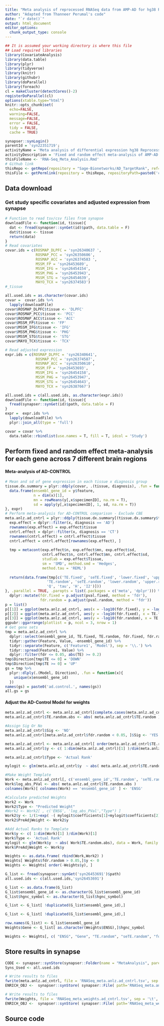 ```yaml
---
title: "Meta analysis of reprocessed RNASeq data from AMP-AD for hg38 Reprocessed Data (all 7 brain regions)"
author: "Adapted from Thanneer Perumal's code"
date: "`r date()`"
output: html_document
editor_options: 
  chunk_output_type: console
---
```


```r
## It is assumed your working directory is where this file
## Load required libraries
library(CovariateAnalysis)
library(data.table)
library(plyr)
library(tidyverse)
library(knitr)
library(githubr)
library(doParallel)
library(foreach)
cl = makeCluster(detectCores()-2)
registerDoParallel(cl)
options(xtable.type="html")
knitr::opts_chunk$set(
  echo=FALSE,
  warning=FALSE,
  message=FALSE,
  error = FALSE,
  tidy = FALSE,
  cache = TRUE)
```

```r
synapser::synLogin()
parentId = 'syn22351719';
activityName = 'Meta analysis of differential expression hg38 Reprocessed RNASeq';
activityDescription = 'Fixed and random effect meta-analysis of AMP-AD data hg38 Reprocessed Data (6 brain regions - No CBE)';
thisFileName <- 'RNA-Seq_Meta_Analysis.Rmd'
# Github link
thisRepo <- getRepo(repository = "Sage-Bionetworks/AD_TargetRank", ref="branch", refName='master')
thisFile <- getPermlink(repository = thisRepo, repositoryPath=paste0('code/',thisFileName))
```

## Data download
### Get study specific covariates and adjusted expression from synapse

```r
# Function to read tsv/csv files from synapse
downloadFile <- function(id, tissue){ 
  dat <- fread(synapser::synGet(id)$path, data.table = F)
  dat$tissue <- tissue
  return(data)
}
# Read covariates
covar.ids = c(ROSMAP_DLPFC = 'syn26340637 ', 
              ROSMAP_PCC = 'syn26350606',
              ROSMAP_ACC = 'syn26374583 ',
              MSSM_FP = 'syn26453689', 
              MSSM_IFG = 'syn26454154', 
              MSSM_PHG = 'syn26453943', 
              MSSM_STG = 'syn26454639', 
              MAYO_TCX = 'syn26374583')
#_tissue

all.used.ids = as.character(covar.ids)
covar =  covar.ids %>%
  lapply(downloadFile)
covar$ROSMAP_DLPFC$tissue <- 'DLPFC'
covar$ROSMAP_PCC$tissue <- 'PCC'
covar$ROSMAP_ACC$tissue <- 'ACC'
covar$MSSM_FP$tissue <- 'FP'
covar$MSSM_IFG$tissue <- 'IFG'
covar$MSSM_PHG$tissue <- 'PHG'
covar$MSSM_STG$tissue <- 'STG'
covar$MAYO_TCX$tissue <- 'TCX'

# Read adjusted expression
expr.ids = c(ROSMAP_DLPFC = 'syn26340641', 
              ROSMAP_PCC = 'syn26374587',
              ROSMAP_ACC = 'syn26350610',
              MSSM_FP = 'syn26453693', 
              MSSM_IFG = 'syn26454158', 
              MSSM_PHG = 'syn26453947', 
              MSSM_STG = 'syn26454643', 
              MAYO_TCX = 'syn26387667')

all.used.ids = c(all.used.ids, as.character(expr.ids))
downloadFile <- function(id, tissue){ 
  fread(synapser::synGet(id)$path, data.table = F)
}
expr =  expr.ids %>%
  lapply(downloadFile) %>%
  plyr::join_all(type = 'full')
```

```r
covar = covar %>%
  data.table::rbindlist(use.names = T, fill = T, idcol = 'Study')
```

## Perform fixed and random effect meta-analysis for each gene across 7 different brain regions
#### Meta-analysis of AD-CONTROL
```r
# Mean and sd of gene expression in each tissue x diagnosis group
tissue.dx.summary = plyr::ddply(covar, .(tissue, diagnosis), .fun = function(x, y){
  data.frame(ensembl_gene_id = y$feature,
             n = dim(x)[1],
             mn = rowMeans(y[,x$specimenID], na.rm = T),
             sd = apply(y[,x$specimenID], 1, sd, na.rm = T))
}, expr)
# Perform meta-analysis for AD-CONTROL comparison - Exclude CBE
meta.anlz.ad_cntrl = plyr::ddply(tissue.dx.summary[(tissue.dx.summary$tissue%in%'CBE')==F,], .(ensembl_gene_id), .fun = function(x){
  exp.effect = dplyr::filter(x, diagnosis == 'AD')
  rownames(exp.effect) = exp.effect$tissue
  cntrl.effect = dplyr::filter(x, diagnosis == 'CT')
  rownames(cntrl.effect) = cntrl.effect$tissue
  cntrl.effect = cntrl.effect[rownames(exp.effect), ]
  
  tmp = metacont(exp.effect$n, exp.effect$mn, exp.effect$sd, 
                 cntrl.effect$n, cntrl.effect$mn, cntrl.effect$sd,
                 studlab = exp.effect$Tissue,
                 sm = 'SMD', method.smd = 'Hedges',
                 method.tau = 'REML')
  
  return(data.frame(tmp[c('TE.fixed', 'seTE.fixed', 'lower.fixed', 'upper.fixed', 'zval.fixed', 'pval.fixed',
                   'TE.random', 'seTE.random', 'lower.random', 'upper.random', 'zval.random', 'pval.random',
                   'Q', 'tau', 'H', 'I2')]))
}, .parallel = TRUE, .paropts = list(.packages = c('meta', 'dplyr'))) %>%
  dplyr::mutate(fdr.fixed = p.adjust(pval.fixed, method = 'fdr'),
                fdr.random = p.adjust(pval.random, method = 'fdr'))
p = list()
p[[1]] = ggplot(meta.anlz.ad_cntrl, aes(x = -log10(fdr.fixed), y = -log10(fdr.random)))+geom_point()
p[[2]] = ggplot(meta.anlz.ad_cntrl, aes(y = -log10(fdr.fixed), x = TE.fixed))+geom_point()+geom_hline(yintercept = -log10(0.05), color = 'red')
p[[3]] = ggplot(meta.anlz.ad_cntrl, aes(y = -log10(fdr.random), x = TE.random))+geom_point()+geom_hline(yintercept = -log10(0.05), color = 'red')
ggpubr::ggarrange(plotlist = p, ncol = 3, nrow = 1)
# Get gene sets
tmp = meta.anlz.ad_cntrl %>%
  dplyr::select(ensembl_gene_id, TE.fixed, TE.random, fdr.fixed, fdr.random) %>%
  tidyr::gather(Feature, Value, -ensembl_gene_id) %>%
  tidyr::separate(Feature, c('Feature1', 'Model'), sep = '\\.') %>%
  tidyr::spread(Feature1, Value) %>%
  dplyr::filter(fdr <= 0.05, abs(TE) >= 0.2)
tmp$Direction[tmp$TE <= 0] = 'DOWN'
tmp$Direction[tmp$TE >= 0] = 'UP'
gs = tmp %>%
  plyr::dlply(.(Model, Direction), .fun = function(x){
    unique(x$ensembl_gene_id)
  })
names(gs) = paste0('ad.control.', names(gs))
all.gs = gs
```

#### Adjust the AD-Control Model for weights
```r
meta.anlz.ad_cntrl <- meta.anlz.ad_cntrl[complete.cases(meta.anlz.ad_cntrl),]
meta.anlz.ad_cntrl$TE.random.abs <- abs( meta.anlz.ad_cntrl$TE.random )

#Assign Sig Or No
meta.anlz.ad_cntrl$Sig <- 'NO'
meta.anlz.ad_cntrl[meta.anlz.ad_cntrl$fdr.random < 0.05, ]$Sig <- 'YES'

meta.anlz.ad_cntrl <- meta.anlz.ad_cntrl[ order(meta.anlz.ad_cntrl$TE.random.abs), ]
meta.anlz.ad_cntrl$y <- c( 1:dim(meta.anlz.ad_cntrl)[1] )/dim(meta.anlz.ad_cntrl)[1]

meta.anlz.ad_cntrl$Type <- 'Actual Rank'

mylogit <- glm(meta.anlz.ad_cntrl$y  ~ abs( meta.anlz.ad_cntrl$TE.random.abs), data = meta.anlz.ad_cntrl, family = "binomial")

#Make Weight Template
Work <- meta.anlz.ad_cntrl[, c('ensembl_gene_id','TE.random', 'seTE.random','fdr.random','TE.random.abs')]
Work$log_abs_PVal <- abs( meta.anlz.ad_cntrl$TE.random.abs )
colnames(Work)[ colnames(Work) == 'ensembl_gene_id' ] <- 'ENSG'

#Calculate predicted Weights
Work2 <- Work  
Work2$Type <- "Predicted Weight"
#Work2 <- Work2[ , c('ENSG', 'log_abs_PVal',"Type") ]
Work2$y <- 1/(1+exp( -( mylogit$coefficients[1]+mylogit$coefficients[2]* abs( meta.anlz.ad_cntrl$TE.random.abs ) ) ))
Work2$PreAdjWeight <- Work2$y

#Add Actual Ranks to Template
Work$y <- c( 1:dim(Work)[1] )/dim(Work)[1]
Work$Type <- 'Actual Rank'
mylogit <- glm(Work$y  ~ abs( Work$TE.random.abs), data = Work, family = "binomial")
Work$PreAdjWeight <- Work$y

Weights <- as.data.frame( rbind(Work,Work2) )
Weights[ Weights$fdr.random > 0.05,]$y <- 0
Weights <- Weights[ order(-Weights$y), ]

G_list <- fread(synapser::synGet('syn26453691')$path)
all.used.ids <- c(all.used.ids,'syn26453691')

G_list <- as.data.frame(G_list)
G_list$ensembl_gene_id <- as.character(G_list$ensembl_gene_id)
G_list$hgnc_symbol <- as.character(G_list$hgnc_symbol)

G_list <- G_list[ !duplicated(G_list$ensembl_gene_id),]

G_list <- G_list[ !duplicated(G_list$ensembl_gene_id),]

row.names(G_list) <- G_list$ensembl_gene_id
Weights$Gene <- G_list[ as.character(Weights$ENSG),]$hgnc_symbol

Weights <- Weights[, c( "ENSG", "Gene", "TE.random", "seTE.random", "fdr.random", 'TE.random.abs', "log_abs_PVal", "Type", "PreAdjWeight", "y" )]
```

## Store results in synapse
```r
CODE <- synapser::synStore(synapser::Folder(name = "MetaAnalysis", parentId = parentId))
Syns_Used <- all.used.ids

# Write results to files
fwrite(meta.anlz.ad_cntrl, file = 'RNASeq_meta.anlz.ad_cntrl.tsv', sep = '\t', row.names = F, quote = F)
ENRICH_OBJ <-  synapser::synStore( synapser::File( path='RNASeq_meta.anlz.ad_cntrl.tsv', name = 'RNASeq AD-Control meta-analysis across 6 brain regions (No CBE) hg38 Reprocessed Data', parentId=CODE$properties$id ), used = Syns_Used, activityName = activityName, executed = thisFile, activityDescription = activityDescription)

# Write results to files
fwrite(Weights, file = 'RNASeq_meta_weights.ad_cntrl.tsv', sep = '\t', row.names = F, quote = F)
ENRICH_OBJ <-  synapser::synStore( synapser::File( path='RNASeq_meta_weights.ad_cntrl.tsv', name = 'RNASeq AD-Control meta-analysis Weights', parentId=CODE$properties$id ), used = Syns_Used, activityName = activityName, executed = thisFile, activityDescription = activityDescription)
```

## Source code
